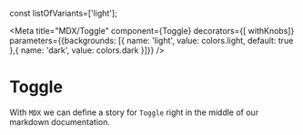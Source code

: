 const listOfVariants=['light'];

<Meta title="MDX/Toggle" component={Toggle} decorators={[ withKnobs]} parameters={{backgrounds: [{ name: 'light', value: colors.light, default: true },{ name: 'dark', value: colors.dark }]}} />

# Toggle

With `MDX` we can define a story for `Toggle` right in the middle of our
markdown documentation.

<Preview>
  <Story name="text only">
      <Toggle variant={select("variant", listOfVariants, 'light')} checked={boolean("checked", true)}></Toggle>
  </Story>
</Preview>